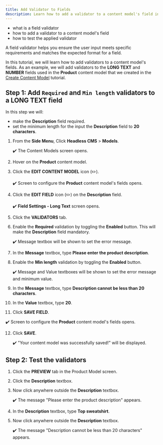 ```yaml
---
title: Add Validator to Fields
description: Learn how to add a validator to a content model's field in Headless CMS.
---
```



<Alert type="success" title="WHAT YOU'LL LEARN">

- what is a field validator
- how to add a validator to a content model's field
- how to test the applied validator

</Alert>

A field validator helps you ensure the user input meets specific requirements and matches the expected format for a field.

In this tutorial, we will learn how to add validators to a content model's fields.
As an example, we will add validators to the **LONG TEXT** and **NUMBER** fields used in the **Product** content model that we created in the [Create Content Model](../essentials/create-content-model) tutorial.


## Step 1: Add `Required` and `Min length` validators to a LONG TEXT field

In this step we will:
- make the **Description** field required.
- set the minimum length for the input the **Description** field to **20 characters**.

1. From the **Side Menu**, Click **Headless CMS** > **Models**.

    ✔️ The Content Models screen opens.
    
2. Hover on the **Product** content model.

3. Click the **EDIT CONTENT MODEL** icon (✏️).

    ✔️ Screen to configure the **Product** content model's fields opens.

4. Click the **EDIT FIELD** icon (✏️) on the **Description** field.

    ✔️ **Field Settings - Long Text** screen opens.

5. Click the **VALIDATORS** tab.

6. Enable the **Required** validation by toggling the **Enabled** button. This will make the **Description** field mandatory.

    ✔️  Message textbox will be shown to set the error message.

7. In the **Message** textbox, type **Please enter the product description**.

8. Enable the **Min length** validation by toggling the **Enabled** button. 

    ✔️ Message and Value textboxes will be shown to set the error message and minimum value.

9. In the **Message** textbox, type **Description cannot be less than 20 characters**.

10. In the **Value** textbox, type **20**. 

11. Click **SAVE FIELD**.

   ✔️ Screen to configure the **Product** content model's fields opens.

12. Click **SAVE**.

    ✔️ "Your content model was successfully saved!" will be displayed.


## Step 2: Test the validators

1. Click the **PREVIEW** tab in the Product Model screen.

2. Click the **Description** textbox.

3. Now click anywhere outside the **Description** textbox.

    ✔️ The message "Please enter the product description" appears.

4. In the **Description** textbox, type **Top sweatshirt**.

5. Now click anywhere outside the **Description** textbox.

    ✔️ The message "Description cannot be less than 20 characters" appears.